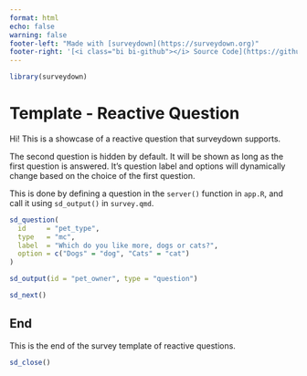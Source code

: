 ```yaml
---
format: html
echo: false
warning: false
footer-left: "Made with [surveydown](https://surveydown.org)"
footer-right: '[<i class="bi bi-github"></i> Source Code](https://github.com/surveydown-dev/templates)'
---
```


```r
library(surveydown)
```

::: {.sd_page id=welcome}

# Template - Reactive Question

Hi! This is a showcase of a reactive question that surveydown supports.

The second question is hidden by default. It will be shown as long as the first question is answered. It's question label and options will dynamically change based on the choice of the first question.

This is done by defining a question in the `server()` function in `app.R`, and call it using `sd_output()` in `survey.qmd`.

```r
sd_question(
  id     = "pet_type",
  type   = "mc",
  label  = "Which do you like more, dogs or cats?",
  option = c("Dogs" = "dog", "Cats" = "cat")
)

sd_output(id = "pet_owner", type = "question")

sd_next()
```

:::

::: {.sd_page id=end}

## End

This is the end of the survey template of reactive questions.

```r
sd_close()
```

:::
